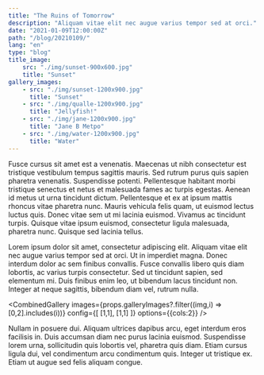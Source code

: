 ```yaml
---
title: "The Ruins of Tomorrow"
description: "Aliquam vitae elit nec augue varius tempor sed at orci."
date: "2021-01-09T12:00:00Z"
path: "/blog/20210109/"
lang: "en"
type: "blog"
title_image:
    src: "./img/sunset-900x600.jpg"
    title: "Sunset"
gallery_images:
    - src: "./img/sunset-1200x900.jpg"
      title: "Sunset"
    - src: "./img/qualle-1200x900.jpg"
      title: "Jellyfish!"
    - src: "./img/jane-1200x900.jpg"
      title: "Jane B Metpo"
    - src: "./img/water-1200x900.jpg"
      title: "Water"
---
```


Fusce cursus sit amet est a venenatis. Maecenas ut nibh consectetur est tristique vestibulum tempus sagittis mauris. 
Sed rutrum purus quis sapien pharetra venenatis. Suspendisse potenti. Pellentesque habitant morbi tristique senectus 
et netus et malesuada fames ac turpis egestas. Aenean id metus ut urna tincidunt dictum. Pellentesque et ex at ipsum 
mattis rhoncus vitae pharetra nunc. Mauris vehicula felis quam, ut euismod lectus luctus quis. Donec vitae sem ut mi 
lacinia euismod. Vivamus ac tincidunt turpis. Quisque vitae ipsum euismod, consectetur ligula malesuada, pharetra nunc. 
Quisque sed lacinia tellus.

Lorem ipsum dolor sit amet, consectetur adipiscing elit. Aliquam vitae elit nec augue varius tempor sed at orci. 
Ut in imperdiet magna. Donec interdum dolor ac sem finibus convallis. Fusce convallis libero quis diam lobortis, 
ac varius turpis consectetur. Sed ut tincidunt sapien, sed elementum mi. Duis finibus enim leo, ut bibendum lacus 
tincidunt non. Integer at neque sagittis, bibendum diam vel, rutrum nulla.

<CombinedGallery
    images={props.galleryImages?.filter((img,i) => [0,2].includes(i))}
    config={[ [1,1], [1,1] ]}
    options={{cols:2}}
/>

Nullam in posuere dui. Aliquam ultrices dapibus arcu, eget interdum eros facilisis in. Duis accumsan diam nec purus 
lacinia euismod. Suspendisse lorem urna, sollicitudin quis lobortis vel, pharetra quis diam. Etiam cursus ligula dui, 
vel condimentum arcu condimentum quis. Integer ut tristique ex. Etiam ut augue sed felis aliquam congue.

